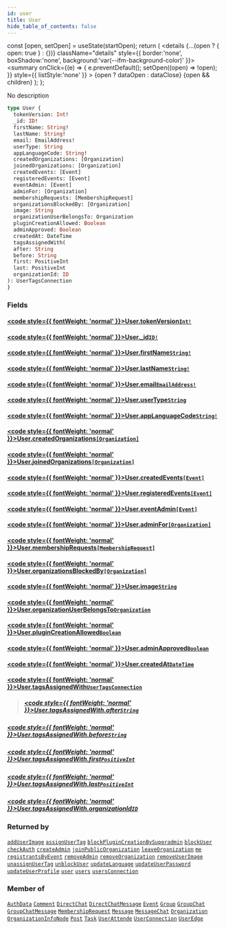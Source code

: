 ```yaml
---
id: user
title: User
hide_table_of_contents: false
---
```







  const [open, setOpen] = useState(startOpen);
  return (
    <details {...(open ? { open: true } : {})} className="details" style={{ border:'none', boxShadow:'none', background:'var(--ifm-background-color)' }}>
      <summary
        onClick={(e) => {
          e.preventDefault();
          setOpen((open) => !open);
        }}
        style={{ listStyle:'none' }}
      >
      {open ? dataOpen : dataClose}
      </summary>
      {open && children}
    </details>
  );
};




No description


```graphql
type User {
  tokenVersion: Int!
  _id: ID!
  firstName: String!
  lastName: String!
  email: EmailAddress!
  userType: String
  appLanguageCode: String!
  createdOrganizations: [Organization]
  joinedOrganizations: [Organization]
  createdEvents: [Event]
  registeredEvents: [Event]
  eventAdmin: [Event]
  adminFor: [Organization]
  membershipRequests: [MembershipRequest]
  organizationsBlockedBy: [Organization]
  image: String
  organizationUserBelongsTo: Organization
  pluginCreationAllowed: Boolean
  adminApproved: Boolean
  createdAt: DateTime
  tagsAssignedWith(
  after: String
  before: String
  first: PositiveInt
  last: PositiveInt
  organizationId: ID
): UserTagsConnection
}
```


### Fields

#### [<code style={{ fontWeight: 'normal' }}>User.<b>tokenVersion</b></code>](#)<Bullet />[`Int!`](/schema/scalars/int) <Badge class="secondary" text="non-null"/> <Badge class="secondary" text="scalar"/>
> 
> 

#### [<code style={{ fontWeight: 'normal' }}>User.<b>_id</b></code>](#)<Bullet />[`ID!`](/schema/scalars/id) <Badge class="secondary" text="non-null"/> <Badge class="secondary" text="scalar"/>
> 
> 

#### [<code style={{ fontWeight: 'normal' }}>User.<b>firstName</b></code>](#)<Bullet />[`String!`](/schema/scalars/string) <Badge class="secondary" text="non-null"/> <Badge class="secondary" text="scalar"/>
> 
> 

#### [<code style={{ fontWeight: 'normal' }}>User.<b>lastName</b></code>](#)<Bullet />[`String!`](/schema/scalars/string) <Badge class="secondary" text="non-null"/> <Badge class="secondary" text="scalar"/>
> 
> 

#### [<code style={{ fontWeight: 'normal' }}>User.<b>email</b></code>](#)<Bullet />[`EmailAddress!`](/schema/scalars/email-address) <Badge class="secondary" text="non-null"/> <Badge class="secondary" text="scalar"/>
> 
> 

#### [<code style={{ fontWeight: 'normal' }}>User.<b>userType</b></code>](#)<Bullet />[`String`](/schema/scalars/string) <Badge class="secondary" text="scalar"/>
> 
> 

#### [<code style={{ fontWeight: 'normal' }}>User.<b>appLanguageCode</b></code>](#)<Bullet />[`String!`](/schema/scalars/string) <Badge class="secondary" text="non-null"/> <Badge class="secondary" text="scalar"/>
> 
> 

#### [<code style={{ fontWeight: 'normal' }}>User.<b>createdOrganizations</b></code>](#)<Bullet />[`[Organization]`](/schema/objects/organization) <Badge class="secondary" text="list"/> <Badge class="secondary" text="object"/>
> 
> 

#### [<code style={{ fontWeight: 'normal' }}>User.<b>joinedOrganizations</b></code>](#)<Bullet />[`[Organization]`](/schema/objects/organization) <Badge class="secondary" text="list"/> <Badge class="secondary" text="object"/>
> 
> 

#### [<code style={{ fontWeight: 'normal' }}>User.<b>createdEvents</b></code>](#)<Bullet />[`[Event]`](/schema/objects/event) <Badge class="secondary" text="list"/> <Badge class="secondary" text="object"/>
> 
> 

#### [<code style={{ fontWeight: 'normal' }}>User.<b>registeredEvents</b></code>](#)<Bullet />[`[Event]`](/schema/objects/event) <Badge class="secondary" text="list"/> <Badge class="secondary" text="object"/>
> 
> 

#### [<code style={{ fontWeight: 'normal' }}>User.<b>eventAdmin</b></code>](#)<Bullet />[`[Event]`](/schema/objects/event) <Badge class="secondary" text="list"/> <Badge class="secondary" text="object"/>
> 
> 

#### [<code style={{ fontWeight: 'normal' }}>User.<b>adminFor</b></code>](#)<Bullet />[`[Organization]`](/schema/objects/organization) <Badge class="secondary" text="list"/> <Badge class="secondary" text="object"/>
> 
> 

#### [<code style={{ fontWeight: 'normal' }}>User.<b>membershipRequests</b></code>](#)<Bullet />[`[MembershipRequest]`](/schema/objects/membership-request) <Badge class="secondary" text="list"/> <Badge class="secondary" text="object"/>
> 
> 

#### [<code style={{ fontWeight: 'normal' }}>User.<b>organizationsBlockedBy</b></code>](#)<Bullet />[`[Organization]`](/schema/objects/organization) <Badge class="secondary" text="list"/> <Badge class="secondary" text="object"/>
> 
> 

#### [<code style={{ fontWeight: 'normal' }}>User.<b>image</b></code>](#)<Bullet />[`String`](/schema/scalars/string) <Badge class="secondary" text="scalar"/>
> 
> 

#### [<code style={{ fontWeight: 'normal' }}>User.<b>organizationUserBelongsTo</b></code>](#)<Bullet />[`Organization`](/schema/objects/organization) <Badge class="secondary" text="object"/>
> 
> 

#### [<code style={{ fontWeight: 'normal' }}>User.<b>pluginCreationAllowed</b></code>](#)<Bullet />[`Boolean`](/schema/scalars/boolean) <Badge class="secondary" text="scalar"/>
> 
> 

#### [<code style={{ fontWeight: 'normal' }}>User.<b>adminApproved</b></code>](#)<Bullet />[`Boolean`](/schema/scalars/boolean) <Badge class="secondary" text="scalar"/>
> 
> 

#### [<code style={{ fontWeight: 'normal' }}>User.<b>createdAt</b></code>](#)<Bullet />[`DateTime`](/schema/scalars/date-time) <Badge class="secondary" text="scalar"/>
> 
> 

#### [<code style={{ fontWeight: 'normal' }}>User.<b>tagsAssignedWith</b></code>](#)<Bullet />[`UserTagsConnection`](/schema/objects/user-tags-connection) <Badge class="secondary" text="object"/>
> 
> ##### [<code style={{ fontWeight: 'normal' }}>User.tagsAssignedWith.<b>after</b></code>](#)<Bullet />[`String`](/schema/scalars/string) <Badge class="secondary" text="scalar"/>
> 
> 

##### [<code style={{ fontWeight: 'normal' }}>User.tagsAssignedWith.<b>before</b></code>](#)<Bullet />[`String`](/schema/scalars/string) <Badge class="secondary" text="scalar"/>
> 
> 

##### [<code style={{ fontWeight: 'normal' }}>User.tagsAssignedWith.<b>first</b></code>](#)<Bullet />[`PositiveInt`](/schema/scalars/positive-int) <Badge class="secondary" text="scalar"/>
> 
> 

##### [<code style={{ fontWeight: 'normal' }}>User.tagsAssignedWith.<b>last</b></code>](#)<Bullet />[`PositiveInt`](/schema/scalars/positive-int) <Badge class="secondary" text="scalar"/>
> 
> 

##### [<code style={{ fontWeight: 'normal' }}>User.tagsAssignedWith.<b>organizationId</b></code>](#)<Bullet />[`ID`](/schema/scalars/id) <Badge class="secondary" text="scalar"/>
> 
> 



### Returned by

[`addUserImage`](/schema/mutations/add-user-image)  <Badge class="secondary" text="mutation"/><Bullet />[`assignUserTag`](/schema/mutations/assign-user-tag)  <Badge class="secondary" text="mutation"/><Bullet />[`blockPluginCreationBySuperadmin`](/schema/mutations/block-plugin-creation-by-superadmin)  <Badge class="secondary" text="mutation"/><Bullet />[`blockUser`](/schema/mutations/block-user)  <Badge class="secondary" text="mutation"/><Bullet />[`checkAuth`](/schema/queries/check-auth)  <Badge class="secondary" text="query"/><Bullet />[`createAdmin`](/schema/mutations/create-admin)  <Badge class="secondary" text="mutation"/><Bullet />[`joinPublicOrganization`](/schema/mutations/join-public-organization)  <Badge class="secondary" text="mutation"/><Bullet />[`leaveOrganization`](/schema/mutations/leave-organization)  <Badge class="secondary" text="mutation"/><Bullet />[`me`](/schema/queries/me)  <Badge class="secondary" text="query"/><Bullet />[`registrantsByEvent`](/schema/queries/registrants-by-event)  <Badge class="secondary" text="query"/><Bullet />[`removeAdmin`](/schema/mutations/remove-admin)  <Badge class="secondary" text="mutation"/><Bullet />[`removeOrganization`](/schema/mutations/remove-organization)  <Badge class="secondary" text="mutation"/><Bullet />[`removeUserImage`](/schema/mutations/remove-user-image)  <Badge class="secondary" text="mutation"/><Bullet />[`unassignUserTag`](/schema/mutations/unassign-user-tag)  <Badge class="secondary" text="mutation"/><Bullet />[`unblockUser`](/schema/mutations/unblock-user)  <Badge class="secondary" text="mutation"/><Bullet />[`updateLanguage`](/schema/mutations/update-language)  <Badge class="secondary" text="mutation"/><Bullet />[`updateUserPassword`](/schema/mutations/update-user-password)  <Badge class="secondary" text="mutation"/><Bullet />[`updateUserProfile`](/schema/mutations/update-user-profile)  <Badge class="secondary" text="mutation"/><Bullet />[`user`](/schema/queries/user)  <Badge class="secondary" text="query"/><Bullet />[`users`](/schema/queries/users)  <Badge class="secondary" text="query"/><Bullet />[`usersConnection`](/schema/queries/users-connection)  <Badge class="secondary" text="query"/>

### Member of

[`AuthData`](/schema/objects/auth-data)  <Badge class="secondary" text="object"/><Bullet />[`Comment`](/schema/objects/comment)  <Badge class="secondary" text="object"/><Bullet />[`DirectChat`](/schema/objects/direct-chat)  <Badge class="secondary" text="object"/><Bullet />[`DirectChatMessage`](/schema/objects/direct-chat-message)  <Badge class="secondary" text="object"/><Bullet />[`Event`](/schema/objects/event)  <Badge class="secondary" text="object"/><Bullet />[`Group`](/schema/objects/group)  <Badge class="secondary" text="object"/><Bullet />[`GroupChat`](/schema/objects/group-chat)  <Badge class="secondary" text="object"/><Bullet />[`GroupChatMessage`](/schema/objects/group-chat-message)  <Badge class="secondary" text="object"/><Bullet />[`MembershipRequest`](/schema/objects/membership-request)  <Badge class="secondary" text="object"/><Bullet />[`Message`](/schema/objects/message)  <Badge class="secondary" text="object"/><Bullet />[`MessageChat`](/schema/objects/message-chat)  <Badge class="secondary" text="object"/><Bullet />[`Organization`](/schema/objects/organization)  <Badge class="secondary" text="object"/><Bullet />[`OrganizationInfoNode`](/schema/objects/organization-info-node)  <Badge class="secondary" text="object"/><Bullet />[`Post`](/schema/objects/post)  <Badge class="secondary" text="object"/><Bullet />[`Task`](/schema/objects/task)  <Badge class="secondary" text="object"/><Bullet />[`UserAttende`](/schema/objects/user-attende)  <Badge class="secondary" text="object"/><Bullet />[`UserConnection`](/schema/objects/user-connection)  <Badge class="secondary" text="object"/><Bullet />[`UserEdge`](/schema/objects/user-edge)  <Badge class="secondary" text="object"/>

